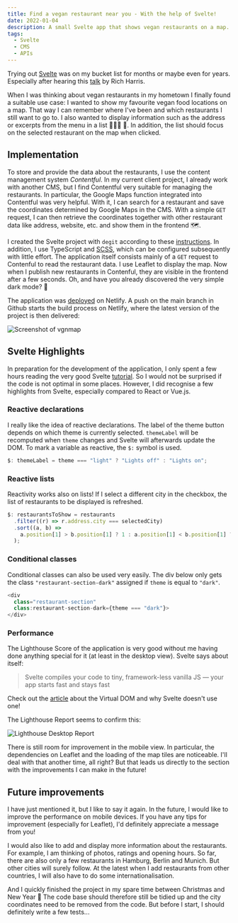 ```yaml
---
title: Find a vegan restaurant near you - With the help of Svelte!
date: 2022-01-04
description: A small Svelte app that shows vegan restaurants on a map.
tags:
  - Svelte
  - CMS
  - APIs
---
```


Trying out [Svelte](https://svelte.dev/) was on my bucket list for months or maybe even for years.
Especially after hearing this [talk](https://www.youtube.com/watch?v=AdNJ3fydeao) by Rich Harris.

When I was thinking about vegan restaurants in my hometown I finally found a suitable use case:
I wanted to show my favourite vegan food locations on a map.
That way I can remember where I've been and which restaurants I still want to go to. 
I also wanted to display information such as the address or excerpts from the menu in a list 🍔🍕🍣 🌱.
In addition, the list should focus on the selected restaurant on the map when clicked.

## Implementation

To store and provide the data about the restaurants, I use the content management system *Contentful*. 
In my current client project, I already work with another CMS, but I find Contentful very suitable for managing the restaurants.
In particular, the Google Maps function integrated into Contentful was very helpful.
With it, I can search for a restaurant and save the coordinates determined by Google Maps in the CMS.
With a simple `GET` request, I can then retrieve the coordinates together with other restaurant data like address, website, etc. and show them in the frontend 🗺.

I created the Svelte project with `degit` according to these [instructions](https://svelte.dev/blog/svelte-for-new-developers).
In addition, I use TypeScript and [SCSS](https://linguinecode.com/post/add-sass-svelte-js), which can be configured subsequently with little effort.
The application itself consists mainly of a `GET` request to Contenful to read the restaurant data.
I use Leaflet to display the map. 
Now when I publish new restaurants in Contenful, they are visible in the frontend after a few seconds. 
Oh, and have you already discovered the very simple dark mode? 🌚

The application was [deployed](https://vgnmap.netlify.app/) on Netlify.
A push on the main branch in Github starts the build process on Netlify, where the latest version of the project is then delivered:

![Screenshot of vgnmap](./vgnmap.png "vgnmap")

## Svelte Highlights

In preparation for the development of the application, I only spent a few hours reading the very good Svelte [tutorial](https://svelte.dev/tutorial/basics).
So I would not be surprised if the code is not optimal in some places.
However, I did recognise a few highlights from Svelte, especially compared to React or Vue.js.

### Reactive declarations

I really like the idea of reactive declarations.
The label of the theme button depends on which theme is currently selected. 
`themeLabel` will be recomputed when `theme` changes and Svelte will afterwards update the DOM.
To mark a variable as reactive, the `$:` symbol is used.

```js
$: themeLabel = theme === "light" ? "Lights off" : "Lights on";
```

### Reactive lists

Reactivity works also on lists!
If I select a different city in the checkbox, the list of restaurants to be displayed is refreshed.

```js
$: restaurantsToShow = restaurants
  .filter((r) => r.address.city === selectedCity)
  .sort((a, b) =>
    a.position[1] > b.position[1] ? 1 : a.position[1] < b.position[1] ? -1 : 0
  );
```

### Conditional classes

Conditional classes can also be used very easily.
The div below only gets the class `"restaurant-section-dark"` assigned if `theme` is equal to `"dark"`.

```js
<div
  class="restaurant-section"
  class:restaurant-section-dark={theme === "dark"}>
</div>
```

### Performance

The Lighthouse Score of the application is very good without me having done anything special for it (at least in the desktop view). 
Svelte says about itself:

> Svelte compiles your code to tiny, framework-less vanilla JS — your app starts fast and stays fast

Check out the [article](https://svelte.dev/blog/virtual-dom-is-pure-overhead) about the Virtual DOM and why Svelte doesn't use one!

The Lighthouse Report seems to confirm this:

![Lighthouse Desktop Report](./lighthouse_desktop.png "Lighthouse Desktop Report")

There is still room for improvement in the mobile view.
In particular, the dependencies on Leaflet and the loading of the map tiles are noticeable. 
I'll deal with that another time, all right?
But that leads us directly to the section with the improvements I can make in the future!

## Future improvements

I have just mentioned it, but I like to say it again.
In the future, I would like to improve the performance on mobile devices.
If you have any tips for improvement (especially for Leaflet), I'd definitely appreciate a message from you!

I would also like to add and display more information about the restaurants.
For example, I am thinking of photos, ratings and opening hours.
So far, there are also only a few restaurants in Hamburg, Berlin and Munich.
But other cities will surely follow.
At the latest when I add restaurants from other countries, I will also have to do some internationalisation.

And I quickly finished the project in my spare time between Christmas and New Year 🙈
The code base should therefore still be tidied up and the city coordinates need to be removed from the code.
But before I start, I should definitely write a few tests...

